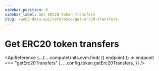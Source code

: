```yaml
---
sidebar_position: 0
sidebar_label: Get ERC20 token transfers
slug: /web3-data-api/reference/get-erc20-transfers
---
```



# Get ERC20 token transfers

<ApiReference
  {...{
    ...computeUnits.evm.find(
      ({ endpoint }) => endpoint === "getErc20Transfers"
    ),
    ...config.token.getErc20Transfers,
  }}
/>
